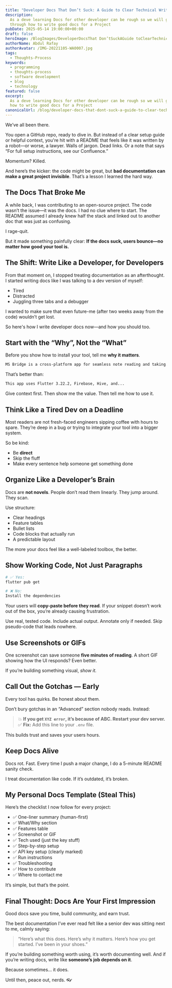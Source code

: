 ```yaml
---
title: "Developer Docs That Don’t Suck: A Guide to Clear Technical Writing"
description:
  As a deve learning Docs for other developer can be rough so we will go
  through how to write good docs for a Project
pubDate: 2025-05-14 19:00:00+00:00
draft: false
heroImage: /BlogImages/DeveloperDocsThat Don’tSuckAGuide toClearTechnical Writing.webp
authorName: Abdul Rafay
authorAvatar: /IMG-20221105-WA0007.jpg
tags:
  - Thoughts-Process
keywords:
  - programming
  - thoughts-process
  - software development
  - blog
  - technology
featured: false
excerpt:
  As a deve learning Docs for other developer can be rough so we will go through
  how to write good docs for a Project
canonicalUrl: /blog/developer-docs-that-dont-suck-a-guide-to-clear-technical-writing
---
```


We’ve all been there.

You open a GitHub repo, ready to dive in. But instead of a clear setup guide or helpful context, you're hit with a README that feels like it was written by a robot—or worse, a lawyer. Walls of jargon. Dead links. Or a note that says “For full setup instructions, see our Confluence.”

Momentum? Killed.

And here’s the kicker: the code might be great, but **bad documentation can make a great project invisible**. That’s a lesson I learned the hard way.

## The Docs That Broke Me

A while back, I was contributing to an open-source project. The code wasn’t the issue—it was the docs. I had no clue where to start. The README assumed I already knew half the stack and linked out to another doc that was just as confusing.

I rage-quit.

But it made something painfully clear:
**If the docs suck, users bounce—no matter how good your tool is.**

## The Shift: Write Like a Developer, for Developers

From that moment on, I stopped treating documentation as an afterthought. I started writing docs like I was talking to a dev version of myself:

- Tired
- Distracted
- Juggling three tabs and a debugger

I wanted to make sure that even future-me (after two weeks away from the code) wouldn’t get lost.

So here's how I write developer docs now—and how you should too.

## Start with the “Why”, Not the “What”

Before you show how to install your tool, tell me **why it matters**.

```md
MS Bridge is a cross-platform app for seamless note reading and taking.
```

That’s better than:

```md
This app uses Flutter 3.22.2, Firebase, Hive, and...
```

Give context first. Then show me the value. Then tell me how to use it.

## Think Like a Tired Dev on a Deadline

Most readers are not fresh-faced engineers sipping coffee with hours to spare. They’re deep in a bug or trying to integrate your tool into a bigger system.

So be kind:

- Be **direct**
- Skip the fluff
- Make every sentence help someone get something done

## Organize Like a Developer’s Brain

Docs are **not novels**. People don’t read them linearly. They jump around. They scan.

Use structure:

- Clear headings
- Feature tables
- Bullet lists
- Code blocks that actually run
- A predictable layout

The more your docs feel like a well-labeled toolbox, the better.

## Show Working Code, Not Just Paragraphs

```bash
# ✅ Yes:
flutter pub get
```

```bash
# ❌ No:
Install the dependencies
```

Your users will **copy-paste before they read**. If your snippet doesn’t work out of the box, you’re already causing frustration.

Use real, tested code. Include actual output. Annotate only if needed. Skip pseudo-code that leads nowhere.

## Use Screenshots or GIFs

One screenshot can save someone **five minutes of reading**. A short GIF showing how the UI responds? Even better.

If you’re building something visual, _show it._

## Call Out the Gotchas — Early

Every tool has quirks. Be honest about them.

Don’t bury gotchas in an “Advanced” section nobody reads. Instead:

> 💥 **If you get `XYZ error`, it’s because of ABC. Restart your dev server.**
> ✅ **Fix:** Add this line to your `.env` file.

This builds trust and saves your users hours.

## Keep Docs Alive

Docs rot. Fast. Every time I push a major change, I do a 5-minute README sanity check.

I treat documentation like code. If it’s outdated, it’s broken.

## My Personal Docs Template (Steal This)

Here’s the checklist I now follow for every project:

- ✅ One-liner summary (human-first)
- ✅ What/Why section
- ✅ Features table
- ✅ Screenshot or GIF
- ✅ Tech used (just the key stuff)
- ✅ Step-by-step setup
- ✅ API key setup (clearly marked)
- ✅ Run instructions
- ✅ Troubleshooting
- ✅ How to contribute
- ✅ Where to contact me

It’s simple, but that’s the point.

## Final Thought: Docs Are Your First Impression

Good docs save you time, build community, and earn trust.

The best documentation I’ve ever read felt like a senior dev was sitting next to me, calmly saying:

> “Here’s what this does. Here’s why it matters. Here’s how you get started. I’ve been in your shoes.”

If you’re building something worth using, it’s worth documenting well.
And if you’re writing docs, write like **someone’s job depends on it**.

Because sometimes… it does.

Until then, peace out, nerds. 👓
